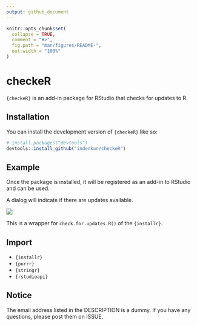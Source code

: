 ```yaml
---
output: github_document
---
```


<!-- README.md is generated from README.Rmd. Please edit that file -->

```r
knitr::opts_chunk$set(
  collapse = TRUE,
  comment = "#>",
  fig.path = "man/figures/README-",
  out.width = "100%"
)
```

# checkeR

<!-- badges: start -->
<!-- badges: end -->

`{checkeR}` is an add-in package for RStudio that checks for updates to R.

## Installation

You can install the development version of `{checkeR}` like so:

``` r
# install.packages("devtools")
devtools::install_github("indenkun/checkeR")
```

## Example

Once the package is installed, it will be registered as an add-in to RStudio and can be used.

A dialog will indicate if there are updates available.

![](img/checkeR.gif)

This is a wrapper for `check.for.updates.R()` of the `{installr}`.

## Import

* `{installr}`
* `{purrr}`
* `{stringr}`
* `{rstudioapi}`

## Notice

The email address listed in the DESCRIPTION is a dummy. If you have any questions, please post them on ISSUE.
